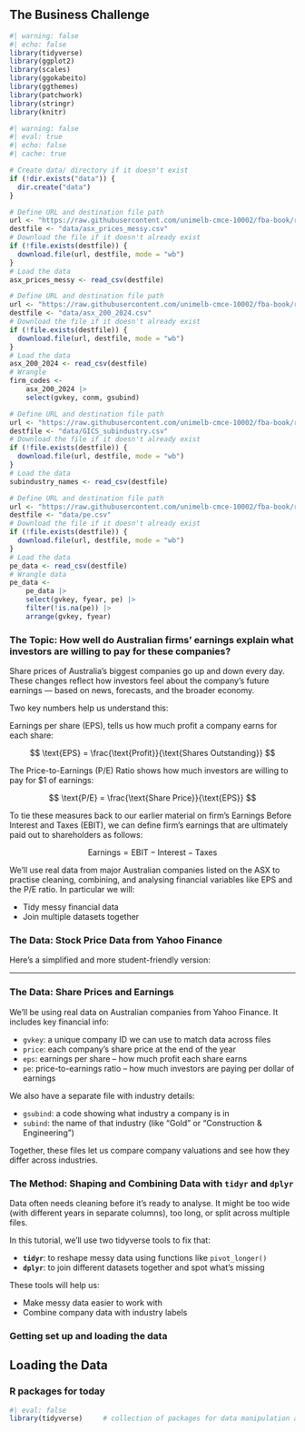 ## The Business Challenge

```r
#| warning: false
#| echo: false
library(tidyverse)
library(ggplot2)
library(scales) 
library(ggokabeito)
library(ggthemes) 
library(patchwork) 
library(stringr)
library(knitr)
```

```r
#| warning: false
#| eval: true
#| echo: false
#| cache: true

# Create data/ directory if it doesn't exist
if (!dir.exists("data")) {
  dir.create("data")
}

# Define URL and destination file path
url <- "https://raw.githubusercontent.com/unimelb-cmce-10002/fba-book/refs/heads/main/data/asx_prices_messy.csv"
destfile <- "data/asx_prices_messy.csv"
# Download the file if it doesn't already exist
if (!file.exists(destfile)) {
  download.file(url, destfile, mode = "wb")
}
# Load the data
asx_prices_messy <- read_csv(destfile)

# Define URL and destination file path
url <- "https://raw.githubusercontent.com/unimelb-cmce-10002/fba-book/refs/heads/main/data/asx_200_2024.csv"
destfile <- "data/asx_200_2024.csv"
# Download the file if it doesn't already exist
if (!file.exists(destfile)) {
  download.file(url, destfile, mode = "wb")
}
# Load the data
asx_200_2024 <- read_csv(destfile)
# Wrangle
firm_codes <- 
    asx_200_2024 |> 
    select(gvkey, conm, gsubind)

# Define URL and destination file path
url <- "https://raw.githubusercontent.com/unimelb-cmce-10002/fba-book/refs/heads/main/data/GICS_subindustry.csv"
destfile <- "data/GICS_subindustry.csv"
# Download the file if it doesn't already exist
if (!file.exists(destfile)) {
  download.file(url, destfile, mode = "wb")
}
# Load the data
subindustry_names <- read_csv(destfile)

# Define URL and destination file path
url <- "https://raw.githubusercontent.com/unimelb-cmce-10002/fba-book/refs/heads/main/data/pe.csv"
destfile <- "data/pe.csv"
# Download the file if it doesn't already exist
if (!file.exists(destfile)) {
  download.file(url, destfile, mode = "wb")
}
# Load the data
pe_data <- read_csv(destfile)
# Wrangle data
pe_data <- 
    pe_data |> 
    select(gvkey, fyear, pe) |>
    filter(!is.na(pe)) |> 
    arrange(gvkey, fyear)

```

### The Topic: How well do Australian firms' earnings explain what investors are willing to pay for these companies? {.unnumbered}

Share prices of Australia’s biggest companies go up and down every day. These changes reflect how investors feel about the company’s future earnings — based on news, forecasts, and the broader economy.

Two key numbers help us understand this:

Earnings per share (EPS), tells us how much profit a company earns for each share:

$$
\text{EPS} = \frac{\text{Profit}}{\text{Shares Outstanding}}
$$

The Price-to-Earnings (P/E) Ratio shows how much investors are willing to pay for \$1 of earnings:

$$
\text{P/E} = \frac{\text{Share Price}}{\text{EPS}}
$$

To tie these measures back to our earlier material on firm's Earnings Before Interest and Taxes (EBIT), we can define firm's earnings that are ultimately paid out to shareholders as follows:

$$
\text{Earnings} = \text{EBIT} - \text{Interest} - \text{Taxes}
$$

We'll use real data from major Australian companies listed on the ASX to practise cleaning, combining, and analysing financial variables like EPS and the P/E ratio. In particular we will:

-   Tidy messy financial data
-   Join multiple datasets together

### The Data: Stock Price Data from Yahoo Finance

Here’s a simplified and more student-friendly version:

------------------------------------------------------------------------

### The Data: Share Prices and Earnings

We'll be using real data on Australian companies from Yahoo Finance. It includes key financial info:

-   `gvkey`: a unique company ID we can use to match data across files
-   `price`: each company’s share price at the end of the year
-   `eps`: earnings per share – how much profit each share earns
-   `pe`: price-to-earnings ratio – how much investors are paying per dollar of earnings

We also have a separate file with industry details:

-   `gsubind`: a code showing what industry a company is in
-   `subind`: the name of that industry (like "Gold" or "Construction & Engineering")

Together, these files let us compare company valuations and see how they differ across industries.

### The Method: Shaping and Combining Data with `tidyr` and `dplyr`

Data often needs cleaning before it's ready to analyse. It might be too wide (with different years in separate columns), too long, or split across multiple files.

In this tutorial, we’ll use two tidyverse tools to fix that:

-   **`tidyr`**: to reshape messy data using functions like `pivot_longer()`
-   **`dplyr`**: to join different datasets together and spot what's missing

These tools will help us:

-   Make messy data easier to work with
-   Combine company data with industry labels

### Getting set up and loading the data

## Loading the Data

### R packages for today {.unnumbered}

```r
#| eval: false
library(tidyverse)     # collection of packages for data manipulation and visualization
```
